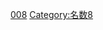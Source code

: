 {{整数
| nav_pre = Category:佛教名數
| list name = [[:分類:名数|:分類:名数]]
| list = {{Numbers digits|8|namespace=:Category:佛教名數}}{{Numbers digits|8|digit=10|namespace=:Category:佛教名數}}
| num=8
}}
[[Category:佛教並稱名詞|008]]
[[Category:名数8|Category:名数8]]
